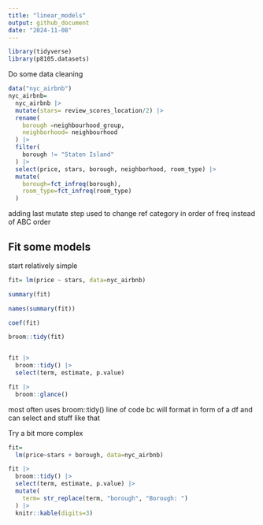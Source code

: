 ```yaml
---
title: "linear_models"
output: github_document
date: "2024-11-08"
---
```


```r
library(tidyverse)
library(p8105.datasets)
```

Do some data cleaning

```r
data("nyc_airbnb")
nyc_airbnb=
  nyc_airbnb |> 
  mutate(stars= review_scores_location/2) |> 
  rename(
    borough =neighbourhood_group,
    neighborhood= neighbourhood
  ) |> 
  filter(
    borough != "Staten Island"
  ) |> 
  select(price, stars, borough, neighborhood, room_type) |> 
  mutate(
    borough=fct_infreq(borough),
    room_type=fct_infreq(room_type)
  )
```
adding last mutate step used to change ref category in order of freq instead of ABC order 

## Fit some models
start relatively simple

```r
fit= lm(price ~ stars, data=nyc_airbnb)

summary(fit)

names(summary(fit))

coef(fit)

broom::tidy(fit)


fit |> 
  broom::tidy() |> 
  select(term, estimate, p.value)

fit |> 
  broom::glance()
```
most often uses broom::tidy() line of code bc will format in form of a df and can select and stuff like that


Try a bit more complex
```r
fit= 
  lm(price~stars + borough, data=nyc_airbnb)

fit |> 
  broom::tidy() |> 
  select(term, estimate, p.value) |> 
  mutate(
    term= str_replace(term, "borough", "Borough: ")
  ) |> 
  knitr::kable(digits=3)
  
```

